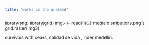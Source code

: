 ```yaml
---
title: "works in the unalmed"
---
```

library(png)
library(grid)
img3 <- readPNG("media/distributions.png")
grid.raster(img3)

survivors with ceaes, calidad de vida , inder medellin.